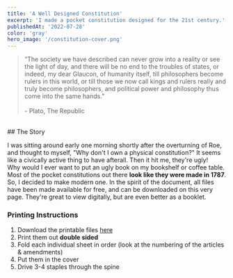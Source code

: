 ```yaml
---
title: 'A Well Designed Constitution'
excerpt: 'I made a pocket constitution designed for the 21st century.'
publishedAt: '2022-07-28'
color: 'gray'
hero_image: '/constitution-cover.png'
---
```

> “The society we have described can never grow into a reality or see the light of day, and there will be no end to the troubles of states, or indeed, my dear Glaucon, of humanity itself, till philosophers become rulers in this world, or till those we now call kings and rulers really and truly become philosophers, and political power and philosophy thus come into the same hands.” <br /><br/> - Plato, The Republic
<br />
## The Story

I was sitting around early one morning shortly after the overturning of Roe, and thought to myself, "Why don't I own a physical constitution?" It seems like a civically active thing to have afterall. Then it hit me, they're ugly!
<br />
Why would I ever want to put an ugly book on my bookshelf or coffee table. Most of the pocket constitutions out there **look like they were made in 1787**. So, I decided to make modern one. In the spirit of the document, all files have been made available for free, and can be downloaded on this very page. They're great to view digitally, but are even better as a booklet.
<br />
### Printing Instructions
1. Download the printable files <a href="/constitution/Printer-PDF.pdf" target="_blank" className="link">here</a>
2. Print them out **double sided**
3. Fold each individual sheet in order (look at the numbering of the articles & amendments)
4. Put them in the cover
5. Drive 3-4 staples through the spine
<br />
<object width="100%" height="600" data="/constitution/Single-Page-PDF.pdf" type="application/pdf">   </object>
<br />
<br />